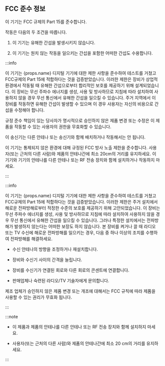 ## FCC 준수 정보

이 기기는 FCC 규제의 Part 15를 준수합니다.

작동은 다음의 두 조건을 따릅니다.

1. 이 기기는 유해한 간섭을 발생시키지 않습니다.

1. 이 기기는 원치 않는 작동을 일으키는 간섭을 포함한 어떠한 간섭도 수용합니다.

<Xclude product='facestation_f2,xstation_2'>

:::info

이 기기는 {props.name} 디지털 기기에 대한 제한 사항을 준수하여 테스트를 거쳤고 FCC규제의 Part 15에 적합하다는 것을 검증받았습니다. 이러한 제한은 장비가 상업적 환경에서 작동될 때 유해한 간섭으로부터 합리적인 보호를 제공하기 위해 설계되었습니다. 이 장비는 무선 주파수 에너지를 생성, 사용 및 방사하므로 지침에 따라 설치하여 사용하지 않을 경우 무선 통신에서 유해한 간섭을 일으킬 수 있습니다. 주거 지역에서 이 장비를 작동하면 유해한 간섭이 발생할 수 있으며 이 경우 사용자는 자신의 비용으로 간섭을 수정해야 합니다.

규정 준수 책임이 있는 당사자가 명시적으로 승인하지 않은 제품 변경 또는 수정은 이 제품을 작동할 수 있는 사용자의 권한을 무효화할 수 있습니다.

이 송신기는 다른 안테나 또는 송신기와 함께 배치하거나 작동해서는 안 됩니다.

이 기기는 통제되지 않은 환경에 대해 규정된 FCC 방사 노출 제한을 준수합니다. 사용자(또는 근처의 다른 사람)와 제품의 안테나간에 최소 20cm의 거리를 유지하세요. 이 기기와 기기의 안테나를 다른 안테나 또는 RF 전송 장치와 함께 설치하거나 작동하지 마세요.

:::

</Xclude>

<Include product='facestation_f2,xstation_2'>

:::info

이 기기는 {props.name} 디지털 기기에 대한 제한 사항을 준수하여 테스트를 거쳤고 FCC규제의 Part 15에 적합하다는 것을 검증받았습니다. 이러한 제한은 주거 설치에서 해로운 전파방해로부터 적정한 수준의 보호를 제공하기 위해 고안되었습니다. 이 장비는 무선 주파수 에너지를 생성, 사용 및 방사하므로 지침에 따라 설치하여 사용하지 않을 경우 무선 통신에서 유해한 간섭을 일으킬 수 있습니다. 그러나 특정한 설치에서는 전파방해가 발생하지 않는다는 어떠한 보장도 하지 않습니다. 본 장비를 켜거나 끌 때 라디오 또는 TV 수신에 해로운 전파방해를 일으키는 경우, 다음 중 하나 이상의 조치를 수행하여 전파방해를 해결하세요.

* 수신 안테나의 방향을 조정하거나 재설치합니다.

* 장비와 수신기 사이의 간격을 늘립니다.

* 장비를 수신기가 연결된 회로와 다른 회로의 콘센트에 연결합니다.

* 판매업체나 숙련된 라디오/TV 기술자에게 문의합니다.

제조 업체가 승인하지 않은 제품 변경 또는 개조에 대해서는 FCC 규칙에 따라 제품을 사용할 수 있는 권리가 무효화 됩니다.

:::

:::note

* 이 제품과 제품의 안테나를 다른 안테나 또는 RF 전송 장치와 함께 설치하지 마세요.

* 사용자(또는 근처의 다른 사람)와 제품의 안테나간에 최소 20 cm의 거리를 유지하세요.

:::

</Include>